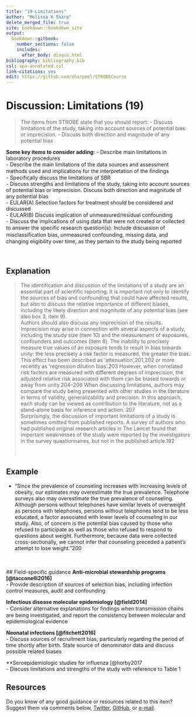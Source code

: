---
title: "19-Limitations"
author: "Melissa K Sharp"
delete_merged_file: true
site: bookdown::bookdown_site
output:
  bookdown::gitbook:
    number_sections: false 
    includes: 
      after_body: disqus.html
bibliography: bibliography.bib
csl: apa-annotated.csl
link-citations: yes
edit: https://github.com/sharpmel/STROBECourse
---

# Discussion: Limitations (19)
> The items from STROBE state that you should report: 
-	Discuss limitations of the study, taking into account sources of potential bias or imprecision.
-	Discuss both direction and magnitude of any potential bias

**Some key items to consider adding:** 
- Describe main limitations in laboratory procedures  
- Describe the main limitations of the data sources and assessment methods used and implications for the interpretation of the ﬁndings  
-	Specifically discuss the limitations of SBR  
- Discuss strengths and limitations of the study, taking into account sources of potential bias or imprecision. Discuss both direction and magnitude of any potential bias  
- EULAR(A) Selection factors for treatment should be considered and discussed  
-	EULAR(B) Discuss implication of unmeasured/residual confounding  
- Discuss the implications of using data that were not created or collected to answer the speciﬁc research question(s). Include discussion of misclassiﬁcation bias, unmeasured confounding, missing data, and changing eligibility over time, as they pertain to the study being reported  

</br>

## Explanation
> The identification and discussion of the limitations of a study are an essential part of scientific reporting. It is important not only to identify the sources of bias and confounding that could have affected results, but also to discuss the relative importance of different biases, including the likely direction and magnitude of any potential bias (see also box 3, item 9).
</br>
Authors should also discuss any imprecision of the results. Imprecision may arise in connection with several aspects of a study, including the study size (item 10) and the measurement of exposures, confounders and outcomes (item 8). The inability to precisely measure true values of an exposure tends to result in bias towards unity: the less precisely a risk factor is measured, the greater the bias. This effect has been described as ‘attenuation’,201,202 or more recently as ‘regression dilution bias’.203 However, when correlated risk factors are measured with different degrees of imprecision, the adjusted relative risk associated with them can be biased towards or away from unity.204–206
When discussing limitations, authors may compare the study being presented with other studies in the literature in
terms of validity, generalizability and precision. In this approach, each study can be viewed as contribution to the
literature, not as a stand-alone basis for inference and action. 207 
</br>
Surprisingly, the discussion of important limitations of a study is sometimes omitted from published reports. A survey of authors who had published original research articles in The Lancet found that important weaknesses of the study were reported by the investigators in the survey questionnaires, but not in the published article.192 </br>
</br></br> 

## Example
- “Since the prevalence of counseling increases with increasing levels of obesity, our estimates may overestimate the true prevalence. Telephone surveys also may overestimate the true prevalence of counseling. Although persons without telephones have similar levels of overweight as persons with telephones, persons without telephones tend to be less educated, a factor associated with lower levels of counseling in our study. Also, of concern is the potential bias caused by those who refused to participate as well as those who refused to respond to questions about weight. Furthermore, because data were collected cross-sectionally, we cannot infer that counseling preceded a patient’s attempt to lose weight.”200

</br> </br> 
## Field-specific guidance
**Anti-microbial stewardship programs [@tacconelli2016]**  
- Provide description of sources of selection bias, including infection control measures, audit and confounding</br> 

**Infectious disease molecular epidemiology [@field2014]**  
- Consider alternative explanations for ﬁndings when transmission chains are being investigated, and report the consistency between molecular and epidemiological evidence </br> 

**Neonatal infections [@fitchett2016]**  
- Discuss sources of recruitment bias, particularly regarding the period of time shortly after birth. State source of denominator data and discuss possible related biases</br> 

**Seroepidemiologic studies for influenza [@horby2017  
- Discuss limitations and strengths of the study with reference to Table 1</br> 

## Resources  
Do you know of any good guidance or resources related to this item? Suggest them via comments below, [Twitter](https://twitter.com/sharpmelk), [GitHub](https://github.com/sharpmel/STROBECourse), or [e-mail](mailto:melissaksharp@gmail.com).
</br> 